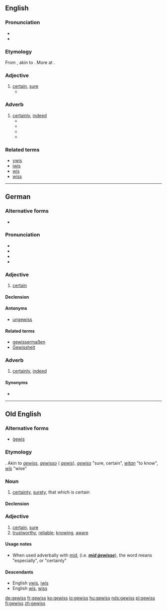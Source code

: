 ==English==
{{rfv|lang=en}}
===Pronunciation===
* {{IPA|/ɡəˈvɪs/|lang=en}}
* {{enPR|/gə 'vĭs/}}

===Etymology===
From {{etyl|de}} {{term|gewiss||certainly, sure|lang=de}}, akin to {{etyl|ang|-}} {{term|gewiss|ġewiss|certain, sure|lang=ang}}. More at {{l|en|wis}}.

===Adjective===
{{en-adj|-}}

# [[certain]], [[sure]]
#* {{quote-book
|year=1953
|year_published=
|edition=
|editor=
|author=Upton Sinclair
|title=Return of Lanny Budd
|chapter=Best Draw My Sword, V
|url=
|genre=Fiction
|publisher=Viking Press
|isbn=9789997531759
|page=303
|passage=" … Lanny! You are '''gewiss'''?" / "I know all about it. He has been pretending to agree with Bess, but he does not agree with her."
}}

===Adverb===
{{en-adv}}

# [[certainly]], [[indeed]]
#* {{quote-book
|year=1900
|year_published='''2007'''
|edition=Reprint
|editor=
|author=Rupert Hughes
|title=Contemporary American Composers Being a Study of the Music of This Country, Its Present Condit
|chapter=Chapter IV, The Colonists
|url=http://www.gutenberg.org/files/23800/23800-h/23800-h.htm
|genre=Music History
|publisher=Project Gutenberg
|isbn=
|page=380
|passage=This provoked from that conservative of conservatives, the music copyist, a patronizing annotation, "Quinten!" to which Gleason added "'''Gewiss!'''"
}}
#* {{quote-book
 |year=1906
 |year_published='''2007'''
 |edition=Digitized
 |editor=
 |author=Margaret Potter
 |title=The Genius
 |chapter=Death Joy
 |url=http://www.gutenberg.org/files/22004/22004-h/22004-h.htm
 |genre=Fiction
 |publisher=Gutenberg Project
 |isbn=
 |page=
 |passage="There is—no other way? She—she has got to submit to the knife?" /"'''Gewiss'''! Nor can we promise—recovery—even so. Without it—two weeks—a month, perhaps!" he shrugged, helplessly. 
}}
#* {{quote-book
|year=1947
|year_published=
|edition=
|editor=
|author=Mark Schorer
|title=The State of Mind
|chapter=
|url=
|genre=Fiction
|publisher=Houghten Mifflen
|isbn=
|page=187
|passage='… Are you certain you had them?' my wife asked. '''Gewiss''', '''gewiss''',' he said impatiently.
}}
#* {{quote-book
|year=1951
|year_published=
|edition=
|editor=
|author=F. van Wyck Mason
|title=Proud New Flags
|chapter=
|url=
|genre=Fiction
|publisher=J.P. Lippincott
|isbn=
|page=
|passage=Was this the neat, clean creature Mr. Brunton had admired? At once horrified and relieved, she set down the pan. '''Gewiss'''.
}}

===Related terms===
* [[ywis#English|ywis]]
* [[iwis#English|iwis]]
* [[wis#English|wis]]
* [[wiss#English|wiss]]

----

==German==

===Alternative forms===
* {{l|de|gewiß}} {{qualifier|obsolete}}

===Pronunciation===
* {{IPA|[ɡəˈvɪs]|lang=de}}
* {{audio|DE-gewiss.ogg|audio}}
* {{audio|BY-gewiss.ogg|Audio (Bavarian)}}
* {{rhymes|ɪs|lang=de}}

===Adjective===
{{de-adj|comparative=gewisser|superlative=gewissesten}}

# [[certain]]

====Declension====
{{de-decl-adj|gewiss|gewisser|gewissest}}

====Antonyms====
* [[ungewiss]]

====Related terms====
* [[gewissermaßen]]
* [[Gewissheit]]

===Adverb===
{{de-adv}}

# [[certainly]], [[indeed]]

====Synonyms====
* {{l|de|sicherlich}}

----

==Old English==

===Alternative forms===
* [[gewis|ġewis]]

===Etymology===
{{proto|Germanic|gawissaz|certain|lang=}}. Akin to {{etyl|osx|-}} ''[[gewiss#Old Saxon|gewiss]]'', {{etyl|odt|-}} ''[[gewisso#Old Dutch|gewisso]]'' ({{etyl|nl|-}} ''[[gewis#Dutch|gewis]]''), {{etyl|de|-}} ''[[gewiss#German|gewiss]]'' "sure, certain", {{etyl|ang|-}} ''[[witan#Old English|witan]]'' "to know", {{etyl|ang|-}} ''[[wis#Old English|wīs]]'' "wise"

===Noun===
{{ang-noun|head=ġewiss|g=n}}

# [[certainty]], [[surety]], that which is certain

====Declension====
{{ang-decl-noun-a-n|gewiss|alt1=ġewiss}}

===Adjective===
{{head|ang|adjective|head=ġewiss}}

# [[certain]], [[sure]]
# [[trustworthy]], [[reliable]]; [[knowing]], [[aware]]

====Usage notes====
* When used adverbally with [[mid#Old English|mid]], (i.e. '''''[[mid gewisse#Old English|mid ġewisse]]'''''), the word means "especially", or "certainly"

====Descendants====
* English [[ywis#English|ywis]], [[iwis#English|iwis]]
* English [[wis#English|wis]], [[wiss#English|wiss]]

[[de:gewiss]]
[[fr:gewiss]]
[[ko:gewiss]]
[[io:gewiss]]
[[hu:gewiss]]
[[nds:gewiss]]
[[pl:gewiss]]
[[fi:gewiss]]
[[zh:gewiss]]
